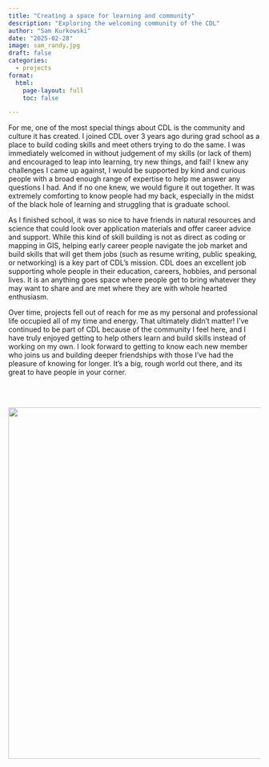 ```yaml
---
title: "Creating a space for learning and community"
description: "Exploring the welcoming community of the CDL"
author: "Sam Kurkowski"
date: "2025-02-28"
image: sam_randy.jpg
draft: false
categories:
  - projects
format:
  html:
    page-layout: full
    toc: false

---
```



<div class="blog-post">


For me, one of the most special things about CDL is the community and culture it has created. I joined CDL over 3 years ago during grad school as a place to build coding skills and meet others trying to do the same. I was immediately welcomed in without judgement of my skills (or lack of them) and encouraged to leap into learning, try new things, and fail! I knew any challenges I came up against, I would be supported by kind and curious people with a broad enough range of expertise to help me answer any questions I had. And if no one knew, we would figure it out together. It was extremely comforting to know people had my back, especially in the midst of the black hole of learning and struggling that is graduate school. 

As I finished school, it was so nice to have friends in natural resources and science that could look over application materials and offer career advice and support. While this kind of skill building is not as direct as coding or mapping in GIS, helping early career people navigate the job market and build skills that will get them jobs (such as resume writing, public speaking, or networking) is a key part of CDL’s mission. CDL does an excellent job supporting whole people in their education, careers, hobbies, and personal lives. It is an anything goes space where people get to bring whatever they may want to share and are met where they are with whole hearted enthusiasm.

Over time, projects fell out of reach for me as my personal and professional life occupied all of my time and energy. That ultimately didn’t matter! I’ve continued to be part of CDL because of the community I feel here, and I have truly enjoyed getting to help others learn and build skills instead of working on my own. I look forward to getting to know each new member who joins us and building deeper friendships with those I’ve had the pleasure of knowing for longer. It’s a big, rough world out there, and its great to have people in your corner. 

<br>
<br>



![](sam_randy.jpg){width=700}


</div>

